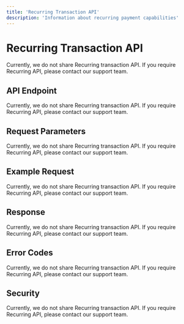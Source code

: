 ```yaml
---
title: 'Recurring Transaction API'
description: 'Information about recurring payment capabilities'
---
```


# Recurring Transaction API

Currently, we do not share Recurring transaction API. If you require Recurring API, please contact our support team.

## API Endpoint

Currently, we do not share Recurring transaction API. If you require Recurring API, please contact our support team.

## Request Parameters

Currently, we do not share Recurring transaction API. If you require Recurring API, please contact our support team.

## Example Request

Currently, we do not share Recurring transaction API. If you require Recurring API, please contact our support team.

## Response

Currently, we do not share Recurring transaction API. If you require Recurring API, please contact our support team.

## Error Codes

Currently, we do not share Recurring transaction API. If you require Recurring API, please contact our support team.

## Security

Currently, we do not share Recurring transaction API. If you require Recurring API, please contact our support team.

